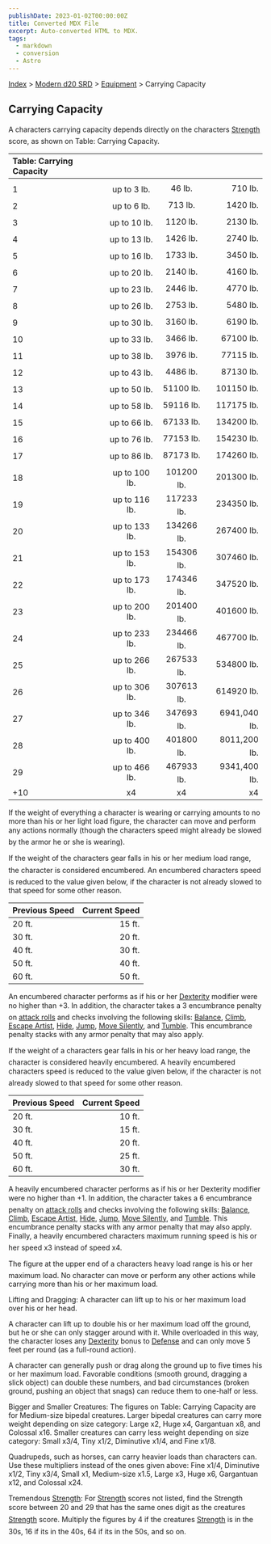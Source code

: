 ```yaml
---
publishDate: 2023-01-02T00:00:00Z
title: Converted MDX File
excerpt: Auto-converted HTML to MDX.
tags:
  - markdown
  - conversion
  - Astro
---
```


[Index](-index) > [Modern d20 SRD](modern-d20-srd-index) > [Equipment](modern-d20-srd-equipment-index) > Carrying Capacity

## Carrying Capacity

A characters carrying capacity depends directly on the characters [Strength](modern-d20-srd-basics-ability-scores) score, as shown on Table: Carrying Capacity.

| Table: Carrying Capacity |               |            |              |
| :----------------------- | :-----------: | :--------: | -----------: |
|                          |               |            |              |
| 1                        |  up to 3 lb.  |   46 lb.   |      710 lb. |
| 2                        |  up to 6 lb.  |  713 lb.   |     1420 lb. |
| 3                        | up to 10 lb.  |  1120 lb.  |     2130 lb. |
| 4                        | up to 13 lb.  |  1426 lb.  |     2740 lb. |
| 5                        | up to 16 lb.  |  1733 lb.  |     3450 lb. |
| 6                        | up to 20 lb.  |  2140 lb.  |     4160 lb. |
| 7                        | up to 23 lb.  |  2446 lb.  |     4770 lb. |
| 8                        | up to 26 lb.  |  2753 lb.  |     5480 lb. |
| 9                        | up to 30 lb.  |  3160 lb.  |     6190 lb. |
| 10                       | up to 33 lb.  |  3466 lb.  |    67100 lb. |
| 11                       | up to 38 lb.  |  3976 lb.  |    77115 lb. |
| 12                       | up to 43 lb.  |  4486 lb.  |    87130 lb. |
| 13                       | up to 50 lb.  | 51100 lb.  |   101150 lb. |
| 14                       | up to 58 lb.  | 59116 lb.  |   117175 lb. |
| 15                       | up to 66 lb.  | 67133 lb.  |   134200 lb. |
| 16                       | up to 76 lb.  | 77153 lb.  |   154230 lb. |
| 17                       | up to 86 lb.  | 87173 lb.  |   174260 lb. |
| 18                       | up to 100 lb. | 101200 lb. |   201300 lb. |
| 19                       | up to 116 lb. | 117233 lb. |   234350 lb. |
| 20                       | up to 133 lb. | 134266 lb. |   267400 lb. |
| 21                       | up to 153 lb. | 154306 lb. |   307460 lb. |
| 22                       | up to 173 lb. | 174346 lb. |   347520 lb. |
| 23                       | up to 200 lb. | 201400 lb. |   401600 lb. |
| 24                       | up to 233 lb. | 234466 lb. |   467700 lb. |
| 25                       | up to 266 lb. | 267533 lb. |   534800 lb. |
| 26                       | up to 306 lb. | 307613 lb. |   614920 lb. |
| 27                       | up to 346 lb. | 347693 lb. | 6941,040 lb. |
| 28                       | up to 400 lb. | 401800 lb. | 8011,200 lb. |
| 29                       | up to 466 lb. | 467933 lb. | 9341,400 lb. |
| +10                      |      x4       |     x4     |           x4 |

If the weight of everything a character is wearing or carrying amounts to no more than his or her light load figure, the character can move and perform any actions normally (though the characters speed might already be slowed by the armor he or she is wearing).

If the weight of the characters gear falls in his or her medium load range, the character is considered encumbered. An encumbered characters speed is reduced to the value given below, if the character is not already slowed to that speed for some other reason.

| Previous Speed | Current Speed |
| :------------- | ------------: |
| 20 ft.         |        15 ft. |
| 30 ft.         |        20 ft. |
| 40 ft.         |        30 ft. |
| 50 ft.         |        40 ft. |
| 60 ft.         |        50 ft. |

An encumbered character performs as if his or her [Dexterity](modern-d20-srd-basics-ability-scores) modifier were no higher than +3. In addition, the character takes a 3 encumbrance penalty on [attack
rolls](modern-d20-srd-combat-attack-roll) and checks involving the following skills: [Balance](modern-d20-srd-skills-balance), [Climb](modern-d20-srd-skills-climb), [Escape
Artist](modern-d20-srd-skills-escape-artist), [Hide](modern-d20-srd-skills-hide), [Jump](modern-d20-srd-skills-jump), [Move
Silently](modern-d20-srd-skills-move-silently), and [Tumble](modern-d20-srd-skills-tumble). This encumbrance penalty stacks with any armor penalty that may also apply.

If the weight of a characters gear falls in his or her heavy load range, the character is considered heavily encumbered. A heavily encumbered characters speed is reduced to the value given below, if the character is not already slowed to that speed for some other reason.

| Previous Speed | Current Speed |
| :------------- | ------------: |
| 20 ft.         |        10 ft. |
| 30 ft.         |        15 ft. |
| 40 ft.         |        20 ft. |
| 50 ft.         |        25 ft. |
| 60 ft.         |        30 ft. |

A heavily encumbered character performs as if his or her Dexterity modifier were no higher than +1. In addition, the character takes a 6 encumbrance penalty on [attack
rolls](modern-d20-srd-combat-attack-roll) and checks involving the following skills: [Balance](modern-d20-srd-skills-balance), [Climb](modern-d20-srd-skills-climb), [Escape
Artist](modern-d20-srd-skills-escape-artist), [Hide](modern-d20-srd-skills-hide), [Jump](modern-d20-srd-skills-jump), [Move
Silently](modern-d20-srd-skills-move-silently), and [Tumble](modern-d20-srd-skills-tumble). This encumbrance penalty stacks with any armor penalty that may also apply. Finally, a heavily encumbered characters maximum running speed is his or her speed x3 instead of speed x4.

The figure at the upper end of a characters heavy load range is his or her maximum load. No character can move or perform any other actions while carrying more than his or her maximum load.

Lifting and Dragging: A character can lift up to his or her maximum load over his or her head.

A character can lift up to double his or her maximum load off the ground, but he or she can only stagger around with it. While overloaded in this way, the character loses any [Dexterity](modern-d20-srd-basics-ability-scores) bonus to [Defense](modern-d20-srd-combat-defense) and can only move 5 feet per round (as a full-round action).

A character can generally push or drag along the ground up to five times his or her maximum load. Favorable conditions (smooth ground, dragging a slick object) can double these numbers, and bad circumstances (broken ground, pushing an object that snags) can reduce them to one-half or less.

Bigger and Smaller Creatures: The figures on Table: Carrying Capacity are for Medium-size bipedal creatures. Larger bipedal creatures can carry more weight depending on size category: Large x2, Huge x4, Gargantuan x8, and Colossal x16. Smaller creatures can carry less weight depending on size category: Small x3/4, Tiny x1/2, Diminutive x1/4, and Fine x1/8.

Quadrupeds, such as horses, can carry heavier loads than characters can. Use these multipliers instead of the ones given above: Fine x1/4, Diminutive x1/2, Tiny x3/4, Small x1, Medium-size x1.5, Large x3, Huge x6, Gargantuan x12, and Colossal x24.

Tremendous [Strength](modern-d20-srd-basics-ability-scores): For [Strength](modern-d20-srd-basics-ability-scores) scores not listed, find the Strength score between 20 and 29 that has the same ones digit as the creatures [Strength](modern-d20-srd-basics-ability-scores) score. Multiply the figures by 4 if the creatures [Strength](modern-d20-srd-basics-ability-scores) is in the 30s, 16 if its in the 40s, 64 if its in the 50s, and so on.
